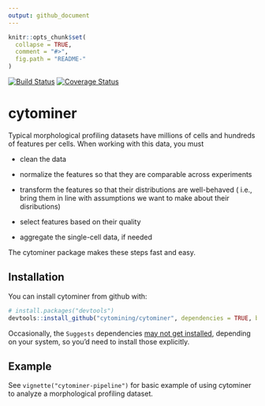 ```yaml
---
output: github_document
---
```


<!-- README.md is generated from README.Rmd. Please edit that file -->

```r
knitr::opts_chunk$set(
  collapse = TRUE,
  comment = "#>",
  fig.path = "README-"
)
```

[![Build Status](https://travis-ci.org/cytomining/cytominer.png?branch=master)](https://travis-ci.org/cytomining/cytominer)
[![Coverage Status](https://img.shields.io/codecov/c/github/cytomining/cytominer/master.svg)](https://codecov.io/github/cytomining/cytominer?branch=master)

# cytominer

Typical morphological profiling datasets have millions of cells
and hundreds of features per cells. When working with this data, you must

- clean the data

- normalize the features so that they are comparable across experiments

- transform the features so that their distributions are well-behaved (
i.e., bring them in line with assumptions we want to make about their
disributions)

- select features based on their quality

- aggregate the single-cell data, if needed

The cytominer package makes these steps fast and easy.

## Installation

You can install cytominer from github with:

```r
# install.packages("devtools")
devtools::install_github("cytomining/cytominer", dependencies = TRUE, build_vignettes = TRUE)
```

Occasionally, the `Suggests` dependencies [may not get installed](https://github.com/hadley/devtools/issues/1370), depending on your system, so you'd need to install those explicitly.

## Example

See `vignette("cytominer-pipeline")` for  basic example of using cytominer to analyze a morphological profiling dataset.

